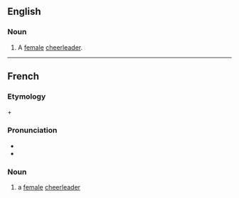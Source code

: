 ==English==

===Noun===
{{en-noun}}

# A [[female]] [[cheerleader]].

----

==French==

===Etymology===
{{der|fr|en|pom-pom}} + {{m|en|girl}}

===Pronunciation===
* {{fr-IPA|pome-pome gueurl}}
* {{audio|fr|Fr-Paris--pom-pom girl.ogg|Audio (Paris)}}

===Noun===
{{fr-noun|f|nolinkhead=1|s}}

# a [[female]] [[cheerleader]]